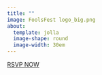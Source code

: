 ```yaml
---
title: ""
image: FoolsFest logo_big.png
about: 
  template: jolla
  image-shape: round
  image-width: 30em
---
```


<!-- **Art, music, libations, adventures, community!**  -->

```{=html}
    <a href="https://forms.gle/rr3e9769FyJviYE78" class="rsvp-button">RSVP NOW</a>
```
